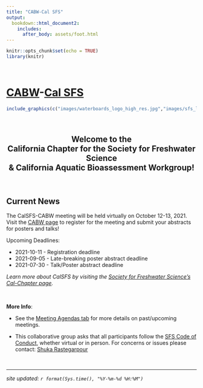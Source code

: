 ```yaml
---
title: "CABW-Cal SFS"
output: 
  bookdown::html_document2:
    includes:
      after_body: assets/foot.html
---
```


```r
knitr::opts_chunk$set(echo = TRUE)
library(knitr)
```
<style>
  .title{
    display: none;
  }
</style>

<br>

# [CABW](https://www.waterboards.ca.gov/water_issues/programs/swamp/bioassessment/)-[Cal SFS](https://freshwater-science.org/my-sfs/chapters/california)


```r

include_graphics(c("images/waterboards_logo_high_res.jpg","images/sfs_logo.jpg", "images/swamp_fish_logo.gif"))

```


<br> 

<h2 align="center" id="heading">**Welcome to the <br> California Chapter for the Society for Freshwater Science <br> & California Aquatic Bioassessment Workgroup!**</h2>

<br>

## Current News

The CalSFS-CABW meeting will be held virtually on October 12-13, 2021. Visit the [CABW page](https://www.waterboards.ca.gov/water_issues/programs/swamp/bioassessment/training.html#cabw) to register for the meeting and submit your abstracts for posters and talks!

Upcoming Deadlines:

* 2021-10-11 - Registration deadline 
* 2021-09-05 - Late-breaking poster abstract deadline
* 2021-07-30 - Talk/Poster abstract deadline 

*Learn more about CalSFS by visiting the [Society for Freshwater Science's Cal-Chapter page](https://freshwater-science.org/my-sfs/chapters/california).*



</div>

<br>

<div class = "blue">
**More Info**:  

 - See the [Meeting Agendas tab](agenda.html) for more details on past/upcoming meetings.

 - This collaborative group asks that all participants follow the [SFS Code of Conduct](https://freshwater-science.org/about/society-governance/code-of-conduct), whether virtual or in person. For concerns or issues please contact: <a href="mailto:Shuka.Rastegarpour@waterboards.ca.gov">Shuka Rastegarpour</a>

</div>

<br>

---

*site updated: ```r format(Sys.time(), "%Y-%m-%d %H:%M")```*
